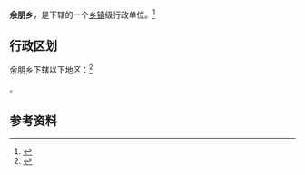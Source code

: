 {{中国乡级行政区|35/04/23/206/000}}

'''余朋乡'''，是{{PRC admin/fullname|35/04/23/206/000|3}}下辖的一个[[乡镇|乡镇]]级行政单位。<ref>{{PRC admin/ref sgc|{{PRC admin/parent|35/04/23/206/000}}}}</ref>

== 行政区划 ==

余朋乡下辖以下地区：<ref>{{PRC admin/ref sgc|35/04/23/206/000}}</ref>

{{PRC admin/children|35/04/23/206/000}}。

== 参考资料 ==

{{reflist}}

{{行政区划小作品}}
{{PRC admin/navcat|35/04/23/206/000}}